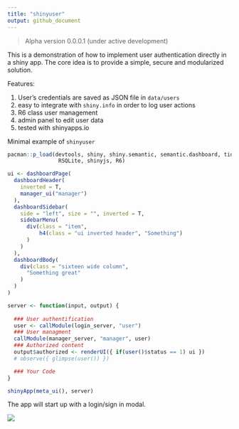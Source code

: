```yaml
---
title: "shinyuser"
output: github_document
---
```


> Alpha version 0.0.0.1 (under active development)

This is a demonstration of how to implement user authentication directly in a shiny app. The core idea is to provide a simple, secure and modularized solution.  

Features:

1. User's credentials are saved as JSON file in `data/users`
2. easy to integrate with `shiny.info` in order to log user actions
3. R6 class user management 
4. admin panel to edit user data
5. tested with shinyapps.io


Minimal example of `shinyuser`

```r
pacman::p_load(devtools, shiny, shiny.semantic, semantic.dashboard, tidyverse,
                RSQLite, shinyjs, R6)

ui <- dashboardPage(
  dashboardHeader(
    inverted = T,
    manager_ui("manager")
  ),
  dashboardSidebar(
    side = "left", size = "", inverted = T,
    sidebarMenu(
      div(class = "item",
          h4(class = "ui inverted header", "Something")
      )
    )
  ),
  dashboardBody(
    div(class = "sixteen wide column",
      "Something great"
    )
  )
)

server <- function(input, output) {
  
  ### User authentification
  user <- callModule(login_server, "user")
  ### User managment
  callModule(manager_server, "manager", user)
  ### Authorized content
  output$authorized <- renderUI({ if(user()$status == 1) ui })
  # observe({ glimpse(user()) })

  ### Your Code
}

shinyApp(meta_ui(), server)
```

The app will start up with a login/sign in modal.

 <img src = "demo.gif"> <!-- width = "80%" -->